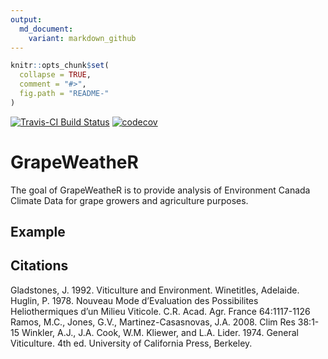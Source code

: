 ```yaml
---
output:
  md_document:
    variant: markdown_github
---
```


<!-- README.md is generated from README.Rmd. Please edit that file -->

```r
knitr::opts_chunk$set(
  collapse = TRUE,
  comment = "#>",
  fig.path = "README-"
)
```

[![Travis-CI Build Status](https://travis-ci.org/pbulsink/GrapeWeatheR.svg?branch=master)](https://travis-ci.org/pbulsink/GrapeWeatheR)
[![codecov](https://codecov.io/gh/pbulsink/GrapeWeatheR/branch/master/graph/badge.svg)](https://codecov.io/gh/pbulsink/GrapeWeatheR)

# GrapeWeatheR

The goal of GrapeWeatheR is to provide analysis of Environment Canada Climate Data for grape growers and agriculture purposes.

## Example

## Citations
Gladstones, J. 1992. Viticulture and Environment. Winetitles, Adelaide.
Huglin, P. 1978. Nouveau Mode d'Evaluation des Possibilites Heliothermiques d'un Milieu Viticole. C.R. Acad. Agr. France 64:1117-1126
Ramos, M.C., Jones, G.V., Martinez-Casasnovas, J.A. 2008. Clim Res 38:1-15
Winkler, A.J., J.A. Cook, W.M. Kliewer, and L.A. Lider. 1974. General Viticulture. 4th ed. University of California Press, Berkeley.
 
